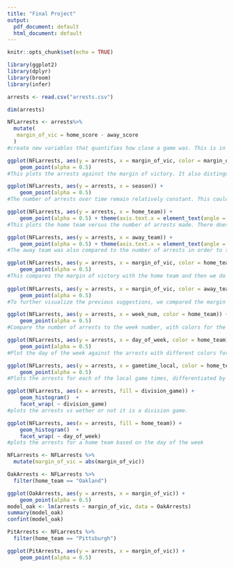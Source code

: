 ```yaml
---
title: "Final Project"
output:
  pdf_document: default
  html_document: default
---
```


```r
knitr::opts_chunk$set(echo = TRUE)
```

```r
library(ggplot2)
library(dplyr)
library(broom)
library(infer)

arrests <- read.csv("arrests.csv")

dim(arrests)

NFLarrests <- arrests%>%
  mutate(
   margin_of_vic = home_score - away_score
  )
#create new variables that quantifies how close a game was. This is in hopes to see some sort of relationship between more exciting games and more arrests.

ggplot(NFLarrests, aes(y = arrests, x = margin_of_vic, color = margin_of_vic>0)) +
    geom_point(alpha = 0.5)
#This plots the arrests against the margin of victory. It also distinguishes between colors such that home teams lost where the dots are red and won when dots are blue. Based of the plot, there seems to be a correlation between arrests and how close the game was as the data points increase towards 0. In addition, the variability of number of arrests seems to increase the closer you get to zero. Further investigation of both the mean and variability at different margin of victories should be done to see if there is a correlation. 

ggplot(NFLarrests, aes(y = arrests, x = season)) +
    geom_point(alpha = 0.5)
#The number of arrests over time remain relatively constant. This could suggest that stadiums are not doing enough to reduce activity in stadiums.

ggplot(NFLarrests, aes(y = arrests, x = home_team)) +
    geom_point(alpha = 0.5) + theme(axis.text.x = element_text(angle = 45, hjust = 1))
#This plots the home team versus the number of arrests made. There does appear to be a few stadiums that average more arrests than the others. Of these include both New York stadiums, Oakland, Pittsburgh and San Diego.

ggplot(NFLarrests, aes(y = arrests, x = away_team)) +
    geom_point(alpha = 0.5) + theme(axis.text.x = element_text(angle = 45, hjust = 1))
#The away team was also compared to the number of arrests in order to show that the correlation made between arrests and home team was not random. Because the away team appears to be irrelevant to the number of arrests, we can start to conclude that the number of arrests can partly depend on what stadium we are in.

ggplot(NFLarrests, aes(y = arrests, x = margin_of_vic, color = home_team)) +
    geom_point(alpha = 0.5)
#This compares the margin of victory with the home team and then we do the away team below.
 
ggplot(NFLarrests, aes(y = arrests, x = margin_of_vic, color = away_team)) +
    geom_point(alpha = 0.5)
#To further visualize the previous suggestions, we compared the margin of victory to arrests while color coordinating teams. While no pattern seemed to emerge for the away teams, the home teams tended to have certain clusters of colors focused at the top.

ggplot(NFLarrests, aes(y = arrests, x = week_num, color = home_team)) + 
    geom_point(alpha = 0.5)
#Compare the number of arrests to the week number, with colors for the home team.

ggplot(NFLarrests, aes(y = arrests, x = day_of_week, color = home_team)) + 
    geom_point(alpha = 0.5)
#Plot the day of the week against the arrests with different colors for the home team

ggplot(NFLarrests, aes(y = arrests, x = gametime_local, color = home_team)) + 
    geom_point(alpha = 0.5)
#Plots the arrests for each of the local game times, differentiated by home team.

ggplot(NFLarrests, aes(x = arrests, fill = division_game)) + 
    geom_histogram()  + 
    facet_wrap( ~ division_game)
#plots the arrests vs wether or not it is a division game.

ggplot(NFLarrests, aes(x = arrests, fill = home_team)) + 
    geom_histogram()  + 
    facet_wrap( ~ day_of_week)
#plots the arrests for a home team based on the day of the week

NFLarrests <- NFLarrests %>%
  mutate(margin_of_vic = abs(margin_of_vic))

OakArrests <- NFLarrests %>%
  filter(home_team == "Oakland")

ggplot(OakArrests, aes(y = arrests, x = margin_of_vic)) +
    geom_point(alpha = 0.5)
model_oak <- lm(arrests ~ margin_of_vic, data = OakArrests)
summary(model_oak)
confint(model_oak)

PitArrests <- NFLarrests %>%
  filter(home_team == "Pittsburgh")

ggplot(PitArrests, aes(y = arrests, x = margin_of_vic)) +
    geom_point(alpha = 0.5)

```